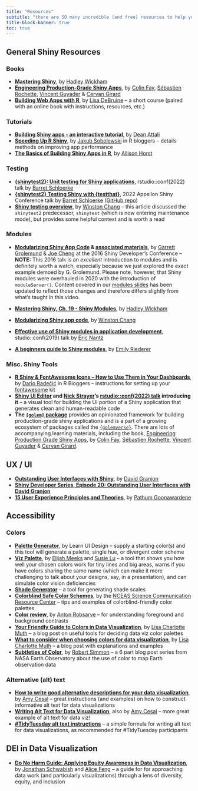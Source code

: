 ```yaml
---
title: "Resources"
subtitle: "there are SO many incredible (and free) resources to help you along your shiny journeys -- here are just a few"
title-block-banner: true
toc: true
---
```


## General Shiny Resources

### Books

- **[Mastering Shiny](https://mastering-shiny.org/basic-app.html)**, by [Hadley Wickham](https://hadley.nz/) 
- **[Engineering Production-Grade Shiny Apps](https://engineering-shiny.org/index.html)**, by [Colin Fay](https://colinfay.me/), [Sébastien Rochette](https://github.com/statnmap), [Vincent Guyader](https://github.com/VincentGuyader) & [Cervan Girard](https://github.com/Cervangirard)
- **[Building Web Apps with R](https://debruine.github.io/shinyintro/index.html)**, by [Lisa DeBruine](https://github.com/debruine) -- a short course (paired with an online book with instructions, resources, etc.)

### Tutorials

- **[Building Shiny apps - an interactive tutorial](https://deanattali.com/blog/building-shiny-apps-tutorial/)**, by [Dean Attali](https://deanattali.com/)
- **[Speeding Up R Shiny](https://www.r-bloggers.com/2021/06/speeding-up-r-shiny-the-definitive-guide/)**, by [Jakub Sobolewski](https://github.com/jakubsob) in R bloggers -- details methods on improving app performance
- **[The Basics of Building Shiny Apps in R](https://github.com/allisonhorst/shiny-basics-sb-r-ladies)**, by [Allison Horst](https://allisonhorst.github.io/)

### Testing

- **[{shinytest2}: Unit testing for Shiny applications](https://www.youtube.com/watch?v=DMgAW4m5aTI)**, rstudio::conf(2022) talk by [Barret Schloerke](http://schloerke.com/)
- **[{shinytest2} Testing Shiny with {testthat}](https://www.youtube.com/watch?v=EOVPBN5o8F8)**, 2022 Appsilon Shiny Conference talk by [Barret Schloerke](http://schloerke.com/) ([GitHub repo](https://github.com/schloerke/presentation-2022-04-27-appsilon-shinytest2))
- **[Shiny testing overview](https://shiny.rstudio.com/articles/testing-overview.html)**, by [Winston Chang](https://github.com/wch) -- this article discussed the `shinytest2` predecessor, `shinytest` (which is now entering maintenance mode), but provides some helpful context and is worth a read

### Modules

- **[Modularizing Shiny App Code](https://www.rstudio.com/resources/shiny-dev-con/modules/?_ga=2.163786815.1475817156.1670220567-309155161.1666221806) & [associated materials](https://github.com/rstudio/ShinyDeveloperConference/tree/master/Modules/Demo)**, by [Garrett Grolemund](https://github.com/garrettgman) & [Joe Cheng](https://github.com/jcheng5) at the 2016 Shiny Developer's Conference -- **NOTE:** This 2016 talk is an *excellent* introduction to modules and is definitely worth a watch, especially because we just explored the exact example demoed by G. Grolemund. Please note, however, that Shiny modules were overhauled in 2020 with the introduction of `moduleServer()`. Content covered in our [modules slides](https://ucsb-meds.github.io/EDS-430-Intro-to-Shiny/course-materials/slides/part7.2-modules-slides.html#/title-slide) has been updated to reflect those changes and therefore differs slightly from what's taught in this video.</p>
- **[Mastering Shiny, Ch. 19 - Shiny Modules](https://mastering-shiny.org/scaling-modules.html#scaling-modules )**, by [Hadley Wickham](https://github.com/hadley)</p>
- **[Modularizing Shiny app code](https://shiny.rstudio.com/articles/modules.html)**, by [Winston Chang](https://github.com/wch)</p>
- **[Effective use of Shiny modules in application development](https://www.youtube.com/watch?v=ylLLVo2VL50)**, studio::conf(2019) talk by [Eric Nantz](https://r-podcast.org/host/enantz/)</p>
- **[A beginners guide to Shiny modules](https://emilyriederer.netlify.app/post/shiny-modules/)**, by [Emily Riederer](https://emilyriederer.netlify.app/about/)</p>

### Misc. Shiny Tools

- **[R Shiny & FontAwesome Icons -- How to Use Them in Your Dashboards](https://www.r-bloggers.com/2022/09/r-shiny-fontawesome-icons-how-to-use-them-in-your-dashboards/)**, by [Dario Radečić](https://github.com/daradecic) in R Bloggers -- instructions for setting up your [fontawesome](https://fontawesome.com/) kit
- **[Shiny UI Editor](https://rstudio.github.io/shinyuieditor/) and [Nick Strayer](https://nickstrayer.me/)'s [rstudio::conf(2022) talk](https://www.rstudio.com/conference/2022/talks/new-way-to-build-shiny/) introducing it** -- a visual tool for building the UI portion of a Shiny application that generates clean and human-readable code 
- **The [`{golem}` package](https://github.com/ThinkR-open/golem)** provides an opinionated framework for building production-grade shiny applications and is a part of a growing ecosystem of packages called the [`{golemverse}`](https://golemverse.org/). There are lots of accompanying learning materials, including the book, [Engineering Production Grade Shiny Apps](https://engineering-shiny.org/), by [Colin Fay](https://colinfay.me/), [Sébastien Rochette](https://github.com/statnmap), [Vincent Guyader](https://github.com/VincentGuyader) & [Cervan Girard](https://github.com/Cervangirard).

## UX / UI 

- **[Outstanding User Interfaces with Shiny](https://unleash-shiny.rinterface.com/index.html)**, by [David Granjon](https://divadnojnarg.github.io/)
- **[Shiny Developer Series, Episode 20: Outstanding User Interfaces with David Granjon](https://www.youtube.com/watch?v=mxvMaoXOm70)**
- **[15 User Experience Principles and Theories](https://pathumpmgux.medium.com/15-user-experience-principles-and-theories-80f19877bd5)**, by [Pathum Goonawardene](https://pathumpmgux.medium.com/)</p>

## Accessibility

### Colors

- **[Palette Generator](https://www.learnui.design/tools/data-color-picker.html#palette)**, by Learn UI Design -- supply a starting color(s) and this tool will generate a palette, single hue, or divergent color scheme
- **[Viz Palette](https://projects.susielu.com/viz-palette)**, by [Elijah Meeks](https://elijahmeeks.com/) and [Susie Lu](https://www.susielu.com/data-viz) -- a tool that shows you how well your chosen colors work for tiny lines and big areas, warns if you have colors sharing the same name (which can make it more challenging to talk about your designs, say, in a presentation), and can simulate color vision deficiencies 
- **[Shade Generator](https://www.shadegenerator.com/047C90)** -- a tool for generating shade scales
- **[Colorblind Safe Color Schemes](https://www.nceas.ucsb.edu/sites/default/files/2022-06/Colorblind%20Safe%20Color%20Schemes.pdf)**, by the [NCEAS Science Communication Resource Center](https://www.nceas.ucsb.edu/science-communication-resources) -- tips and examples of colorblind-friendly color palettes
- **[Color review](https://color.review/)**, by [Anton Robsarve](https://robsarve.co/) -- for understanding foreground and background contrasts
- **[Your Friendly Guide to Colors in Data Visualization](https://blog.datawrapper.de/colorguide/#Make-sure-your-colors-work)**, by [Lisa Charlotte Muth](https://lisacharlottemuth.com/) -- a blog post on useful tools for deciding data viz color palettes
- **[What to consider when choosing colors for data visualization](https://blog.datawrapper.de/colors/)**, by [Lisa Charlotte Muth](https://lisacharlottemuth.com/) -- a blog post with explanations and examples
- **[Subtleties of Color](https://earthobservatory.nasa.gov/blogs/elegantfigures/2013/08/05/subtleties-of-color-part-1-of-6/)**, by [Robert Simmon](https://en.wikipedia.org/wiki/Robert_Simmon) -- a 6 part blog post series from NASA Earth Observatory about the use of color to map Earth observation data

### Alternative (alt) text
- **[How to write good alternative descriptions for your data visualization](https://academy.datawrapper.de/article/330-how-to-write-good-alternative-descriptions-for-your-data-visualization)**, by [Amy Cesal](https://www.amycesal.com/) -- great instructions (and examples) on how to construct informative alt text for data visualizations 
- **[Writing Alt Text for Data Visualization](https://medium.com/nightingale/writing-alt-text-for-data-visualization-2a218ef43f81)**, also by [Amy Cesal](https://www.amycesal.com/) -- more great example of alt text for data viz!
- **[#TidyTuesday alt text instructions](https://github.com/rfordatascience/tidytuesday/blob/master/alt_text.md)** -- a simple formula for writing alt text for data visualizations, as recommended for #TidyTuesday participants

## DEI in Data Visualization

- **[Do No Harm Guide: Applying Equity Awareness in Data Visualization](https://www.urban.org/sites/default/files/publication/104296/do-no-harm-guide.pdf)**, by [Jonathan Schwabish](https://www.urban.org/author/jonathan-schwabish) and [Alice Feng](https://alicefeng.github.io/) -- a guide for for approaching data work (and particularly visualizations) through a lens of diversity, equity, and inclusion 
